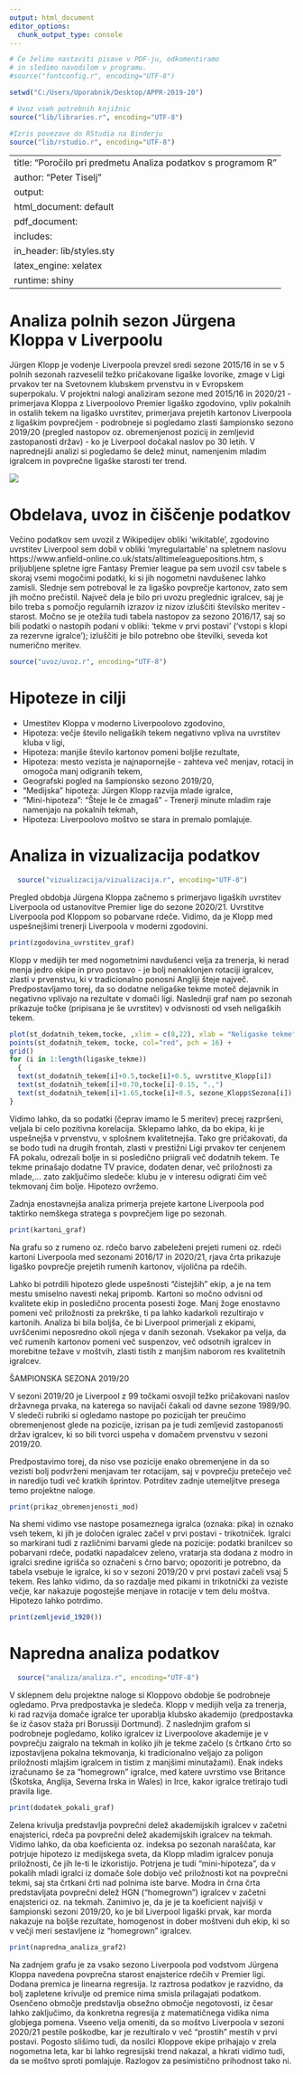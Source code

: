 ---
output: html_document
editor_options: 
  chunk_output_type: console
---

```{r setup, echo=FALSE, results='hide', message=FALSE, warning=FALSE}
# Če želimo nastaviti pisave v PDF-ju, odkomentiramo
# in sledimo navodilom v programu.
#source("fontconfig.r", encoding="UTF-8")

setwd("C:/Users/Uporabnik/Desktop/APPR-2019-20")

# Uvoz vseh potrebnih knjižnic
source("lib/libraries.r", encoding="UTF-8")
```

```{r rstudio, echo=FALSE, results='asis'}
#Izris povezave do RStudia na Binderju
source("lib/rstudio.r", encoding="UTF-8")
```

---
title: "Poročilo pri predmetu Analiza podatkov s programom R"
author: "Peter Tiselj"
output:
  html_document: default
  pdf_document:
    includes:
      in_header: lib/styles.sty
    latex_engine: xelatex
runtime: shiny
---

# Analiza polnih sezon Jürgena Kloppa v Liverpoolu

Jürgen Klopp je vodenje Liverpoola prevzel sredi sezone 2015/16 in se v 5 polnih sezonah razveselil težko pričakovane ligaške lovorike, zmage v Ligi prvakov ter na Svetovnem klubskem prvenstvu in v Evropskem superpokalu. V projektni nalogi analiziram sezone med 2015/16 in 2020/21 - primerjava Kloppa z Liverpoolovo Premier ligaško zgodovino, vpliv pokalnih in ostalih tekem na ligaško uvrstitev, primerjava prejetih kartonov Liverpoola z ligaškim povprečjem - podrobneje si pogledamo zlasti šampionsko sezono 2019/20 (pregled nastopov oz. obremenjenost pozicij in zemljevid zastopanosti držav) - ko je Liverpool dočakal naslov po 30 letih. V naprednejši analizi si pogledamo še delež minut, namenjenim mladim igralcem in povprečne ligaške starosti ter trend.

![](slike/kloppslika.gif)

# Obdelava, uvoz in čiščenje podatkov

Večino podatkov sem uvozil z Wikipedijev obliki 'wikitable', zgodovino uvrstitev Liverpool sem dobil v obliki 'myregulartable' na spletnem naslovu https://www.anfield-online.co.uk/stats/alltimeleaguepositions.htm, s priljubljene spletne igre Fantasy Premier league pa sem uvozil csv tabele s skoraj vsemi mogočimi podatki, ki si jih nogometni navdušenec lahko zamisli. Slednje sem potreboval le za ligaško povprečje kartonov, zato sem jih močno prečistil. Največ dela je bilo pri uvozu preglednic igralcev, saj je bilo treba s pomočjo regularnih izrazov iz nizov izluščiti številsko meritev - starost. Močno se je otežila tudi tabela nastopov za sezono 2016/17, saj so bili podatki o nastopih podani v obliki: 'tekme v prvi postavi' ('vstopi s klopi za rezervne igralce'); izluščiti je bilo potrebno obe številki, seveda kot numerično meritev.

```{r uvoz, include = FALSE}
source("uvoz/uvoz.r", encoding="UTF-8")
```

# Hipoteze in cilji

- Umestitev Kloppa v moderno Liverpoolovo zgodovino,
- Hipoteza: večje število neligaških tekem negativno vpliva na uvrstitev kluba v ligi,
- Hipoteza: manjše število kartonov pomeni boljše rezultate,
- Hipoteza: mesto vezista je najnapornejše - zahteva več menjav, rotacij in omogoča manj odigranih tekem,
- Geografski pogled na šampionsko sezono 2019/20,
- "Medijska" hipoteza: Jürgen Klopp razvija mlade igralce,
- "Mini-hipoteza": "Šteje le če zmagaš" - Trenerji minute mladim raje namenjajo na pokalnih tekmah,
- Hipoteza: Liverpoolovo moštvo se stara in premalo pomlajuje.

# Analiza in vizualizacija podatkov

```{r vizualizacija, include = FALSE, echo=FALSE}
  source("vizualizacija/vizualizacija.r", encoding="UTF-8")
```

Pregled obdobja Jürgena Kloppa začnemo s primerjavo ligaških uvrstitev Liverpoola od ustanovitve Premier lige do sezone 2020/21. Uvrstitve Liverpoola pod Kloppom so pobarvane rdeče. Vidimo, da je Klopp med uspešnejšimi trenerji Liverpoola v moderni zgodovini.

```{r zgodovina_uvrstitev_graf, echo=FALSE}
print(zgodovina_uvrstitev_graf)
```

Klopp v medijih ter med nogometnimi navdušenci velja za trenerja, ki nerad menja jedro ekipe in prvo postavo - je bolj nenaklonjen rotaciji igralcev, zlasti v prvenstvu, ki v tradicionalno ponosni Angliji šteje največ. Predpostavljamo torej, da so dodatne neligaške tekme moteč dejavnik in negativno vplivajo na rezultate v domači ligi. Naslednji graf nam po sezonah prikazuje točke (pripisana je še uvrstitev) v odvisnosti od vseh neligaških tekem.

```{r dodatne_tekme_graf, echo=FALSE, warning=FALSE}
plot(st_dodatnih_tekem,tocke, ,xlim = c(8,22), xlab = "Neligaske tekme", ylab = "tocke v ligi", main = "Uspesnost v ligi glede na dodatne tekme") +
points(st_dodatnih_tekem, tocke, col="red", pch = 16) +
grid()
for (i in 1:length(ligaske_tekme))
  {
  text(st_dodatnih_tekem[i]+0.5,tocke[i]+0.5, uvrstitve_Klopp[i])
  text(st_dodatnih_tekem[i]+0.70,tocke[i]-0.15, ".,")
  text(st_dodatnih_tekem[i]+1.65,tocke[i]+0.5, sezone_Klopp$Sezona[i])
}
```

Vidimo lahko, da so podatki (čeprav imamo le 5 meritev) precej razpršeni, veljala bi celo pozitivna korelacija. Sklepamo lahko, da bo ekipa, ki je uspešnejša v prvenstvu, v splošnem kvalitetnejša. Tako gre pričakovati, da se bodo tudi na drugih frontah, zlasti v prestižni Ligi prvakov ter cenjenem FA pokalu, odrezali bolje in si posledično priigrali več dodatnih tekem. Te tekme prinašajo dodatne TV pravice, dodaten denar, več priložnosti za mlade,... zato zaključimo sledeče: klubu je v interesu odigrati čim več tekmovanj čim bolje. Hipotezo ovržemo.

Zadnja enostavnejša analiza primerja prejete kartone Liverpoola pod taktirko nemškega stratega s povprečjem lige po sezonah.

```{r kartoni_graf, echo=FALSE}
print(kartoni_graf)
```

Na grafu so z rumeno oz. rdečo barvo zabeleženi prejeti rumeni oz. rdeči kartoni Liverpoola med sezonami 2016/17 in 2020/21, rjava črta prikazuje ligaško povprečje prejetih rumenih kartonov, vijolična pa rdečih.

Lahko bi potrdili hipotezo glede uspešnosti "čistejših" ekip, a je na tem mestu smiselno navesti nekaj pripomb. Kartoni so močno odvisni od kvalitete ekip in posledično procenta posesti žoge. Manj žoge enostavno pomeni več priložnosti za prekrške, ti pa lahko kadarkoli rezultirajo v kartonih. Analiza bi bila boljša, če bi Liverpool primerjali z ekipami, uvrščenimi neposredno okoli njega v danih sezonah. Vsekakor pa velja, da več rumenih kartonov pomeni več suspenzov, več odsotnih igralcev in morebitne težave v moštvih, zlasti tistih z manjšim naborom res kvalitetnih igralcev.

ŠAMPIONSKA SEZONA 2019/20

V sezoni 2019/20 je Liverpool z 99 točkami osvojil težko pričakovani naslov državnega prvaka, na katerega so navijači čakali od davne sezone 1989/90. V sledeči rubriki si ogledamo nastope po pozicijah ter preučimo obremenjenost glede na pozicije, izrisan pa je tudi zemljevid zastopanosti držav igralcev, ki so bili tvorci uspeha v domačem prvenstvu v sezoni 2019/20.

Predpostavimo torej, da niso vse pozicije enako obremenjene in da so vezisti bolj podvrženi menjavam ter rotacijam, saj v povprečju pretečejo več in naredijo tudi več kratkih šprintov. Potrditev zadnje utemeljitve presega temo projektne naloge.

```{r prikaz_obremenjenosti_mod, echo=FALSE, warning=FALSE}
print(prikaz_obremenjenosti_mod)
```

Na shemi vidimo vse nastope posameznega igralca (oznaka: pika) in oznako vseh tekem, ki jih je določen igralec začel v prvi postavi - trikotniček. Igralci so markirani tudi z različnimi barvami glede na pozicije: podatki branilcev so pobarvani rdeče, podatki napadalcev zeleno, vratarja sta dodana z modro in igralci sredine igrišča so označeni s črno barvo; opozoriti je potrebno, da tabela vsebuje le igralce, ki so v sezoni 2019/20 v prvi postavi začeli vsaj 5 tekem. Res lahko vidimo, da so razdalje med pikami in trikotnički za veziste večje, kar nakazuje pogostejše menjave in rotacije v tem delu moštva. Hipotezo lahko potrdimo.

```{r zemljevid_1920, echo=FALSE, warnings=FALSE}
print(zemljevid_1920())
```

# Napredna analiza podatkov

```{r analiza, include=FALSE}
  source("analiza/analiza.r", encoding="UTF-8")
```

V sklepnem delu projektne naloge si Kloppovo obdobje še podrobneje ogledamo. Prva predpostavka je sledeča. Klopp v medijih velja za trenerja, ki rad razvija domače igralce ter uporablja klubsko akademijo (predpostavka še iz časov staža pri Borussiji Dortmund). Z naslednjim grafom si podrobneje pogledamo, koliko igralcev iz Liverpoolove akademije je v povprečju zaigralo na tekmah in koliko jih je tekme začelo (s črtkano črto so izpostavljena pokalna tekmovanja, ki tradicionalno veljajo za poligon priložnosti mlajšim igralcem in tistim z manjšimi minutažami). Enak indeks izračunamo še za "homegrown" igralce, med katere uvrstimo vse Britance (Škotska, Anglija, Severna Irska in Wales) in Irce, kakor igralce tretirajo tudi pravila lige.

```{r dodatek_pokali_graf, echo=FALSE, warning=FALSE}
print(dodatek_pokali_graf)
```

Zelena krivulja predstavlja povprečni delež akademijskih igralcev v začetni enajsterici, rdeča pa povprečni delež akademijskih igralcev na tekmah. Vidimo lahko, da oba koeficienta oz. indeksa po sezonah naraščata, kar potrjuje hipotezo iz medijskega sveta, da Klopp mladim igralcev ponuja priložnosti, če jih le-ti le izkoristijo. Potrjena je tudi "mini-hipoteza", da v pokalih mladi igralci iz domače šole dobijo več priložnosti kot na povprečni tekmi, saj sta črtkani črti nad polnima iste barve. Modra in črna črta predstavljata povprečni delež HGN ("homegrown") igralcev v začetni enajsterici oz. na tekmah. Zanimivo je, da je je ta koeficient najvišji v šampionski sezoni 2019/20, ko je bil Liverpool ligaški prvak, kar morda nakazuje na boljše rezultate, homogenost in dober moštveni duh ekip, ki so v večji meri sestavljene iz "homegrown" igralcev.

```{r napredna_analiza_graf2, echo=FALSE, warning=FALSE}
print(napredna_analiza_graf2)
```

Na zadnjem grafu je za vsako sezono Liverpoola pod vodstvom Jürgena Kloppa navedena povprečna starost enajsterice rdečih v Premier ligi. Dodana premica je linearna regresija. Iz raztrosa podatkov je razvidno, da bolj zapletene krivulje od premice nima smisla prilagajati podatkom. Osenčeno območje predstavlja obsežno območje negotovosti, iz česar lahko zaključimo, da konkretna regresija z matematičnega vidika nima globjega pomena. Vseeno velja omeniti, da so moštvo Liverpoola v sezoni 2020/21 pestile poškodbe, kar je rezultiralo v več "prostih" mestih v prvi postavi. Pogosto slišimo tudi, da nosilci Kloppove ekipe prihajajo v zrela nogometna leta, kar bi lahko regresijski trend nakazal, a hkrati vidimo tudi, da se moštvo sproti pomlajuje. Razlogov za pesimistično prihodnost tako ni.